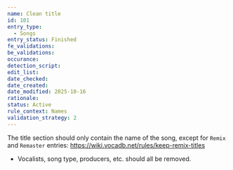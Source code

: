 ```yaml
---
name: Clean title
id: 101
entry_type:
  - Songs
entry_status: Finished
fe_validations:
be_validations:
occurance:
detection_script:
edit_list:
date_checked:
date_created:
date_modified: 2025-10-16
rationale:
status: Active
rule_context: Names
validation_strategy: 2
---
```

The title section should only contain the name of the song, except for `Remix` and `Remaster` entries: https://wiki.vocadb.net/rules/keep-remix-titles

- Vocalists, song type, producers, etc. should all be removed.